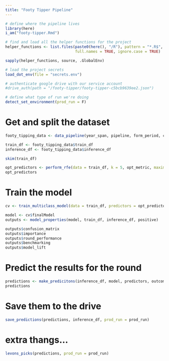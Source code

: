```yaml
---
title: "Footy Tipper Pipeline"
---
```


```r
# define where the pipeline lives
library(here)
i_am("footy-tipper.Rmd")

# find and load all the helper functions for the project
helper_functions <- list.files(paste0(here(), "/R"), pattern = "*.R$",
                               full.names = TRUE, ignore.case = TRUE)

sapply(helper_functions, source, .GlobalEnv)

# load the project secrets
load_dot_env(file = "secrets.env")

# authenticate google drive with our service account
#drive_auth(path = "/footy-tipper/footy-tipper-c5bcb9639ee2.json")

# define what type of run we're doing
detect_set_environment(prod_run = F) 
```

# Get and split the dataset

```r
footy_tipping_data <- data_pipeline(year_span, pipeline, form_period, carry_over, k_val, elo_init)

train_df <- footy_tipping_data$train_df
inference_df <- footy_tipping_data$inference_df

skim(train_df)
```

```r
opt_predictors <- perform_rfe(data = train_df, k = 5, opt_metric, maximise = T, steps = NULL, outcome_var = outcome_var, predictors = predictors) 
opt_predictors
```

# Train the model

```r
cv <- train_multiclass_model(data = train_df, predictors = opt_predictors, outcome_var = outcome_var, opt_metric = opt_metric)

model <- cv$finalModel
outputs <- model_properties(model, train_df, inference_df, positive)

outputs$confusion_matrix
outputs$importance
outputs$round_performance
outputs$benchmarking
outputs$model_lift
```

# Predict the results for the round

```r
predictions <- make_predicitons(inference_df, model, predictors, outcome_var)
predictions
```

# Save them to the drive

```r
save_predictions(predictions, inference_df, prod_run = prod_run)
```

# extra thangs...

```r
levons_picks(predictions, prod_run = prod_run)
```
